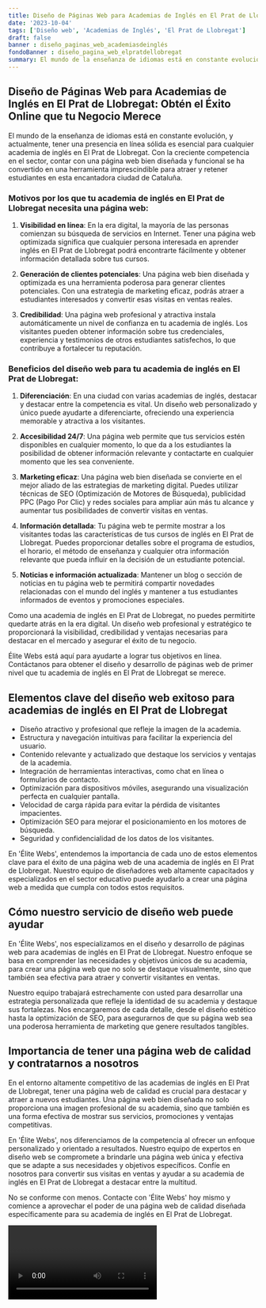 ```yaml
---
title: Diseño de Páginas Web para Academias de Inglés en El Prat de Llobregat
date: '2023-10-04'
tags: ['Diseño web', 'Academias de Inglés', 'El Prat de Llobregat']
draft: false
banner : diseño_paginas_web_academiasdeinglés
fondoBanner : diseño_pagina_web_elpratdellobregat
summary: El mundo de la enseñanza de idiomas está en constante evolución, y actualmente, tener una presencia en línea sólida es esencial para cualquier academia de inglés en El Prat de Llobregat. Con la creciente competencia en el sector, contar con una página web bien diseñada y funcional se ha convertido en una herramienta imprescindible para atraer y retener estudiantes en esta encantadora ciudad de Cataluña.
---
```


## Diseño de Páginas Web para Academias de Inglés en El Prat de Llobregat: Obtén el Éxito Online que tu Negocio Merece

El mundo de la enseñanza de idiomas está en constante evolución, y actualmente, tener una presencia en línea sólida es esencial para cualquier academia de inglés en El Prat de Llobregat. Con la creciente competencia en el sector, contar con una página web bien diseñada y funcional se ha convertido en una herramienta imprescindible para atraer y retener estudiantes en esta encantadora ciudad de Cataluña.

### Motivos por los que tu academia de inglés en El Prat de Llobregat necesita una página web:

1. **Visibilidad en línea**: En la era digital, la mayoría de las personas comienzan su búsqueda de servicios en Internet. Tener una página web optimizada significa que cualquier persona interesada en aprender inglés en El Prat de Llobregat podrá encontrarte fácilmente y obtener información detallada sobre tus cursos.

2. **Generación de clientes potenciales**: Una página web bien diseñada y optimizada es una herramienta poderosa para generar clientes potenciales. Con una estrategia de marketing eficaz, podrás atraer a estudiantes interesados y convertir esas visitas en ventas reales.

3. **Credibilidad**: Una página web profesional y atractiva instala automáticamente un nivel de confianza en tu academia de inglés. Los visitantes pueden obtener información sobre tus credenciales, experiencia y testimonios de otros estudiantes satisfechos, lo que contribuye a fortalecer tu reputación.

### Beneficios del diseño web para tu academia de inglés en El Prat de Llobregat:

1. **Diferenciación**: En una ciudad con varias academias de inglés, destacar y destacar entre la competencia es vital. Un diseño web personalizado y único puede ayudarte a diferenciarte, ofreciendo una experiencia memorable y atractiva a los visitantes.

2. **Accesibilidad 24/7**: Una página web permite que tus servicios estén disponibles en cualquier momento, lo que da a los estudiantes la posibilidad de obtener información relevante y contactarte en cualquier momento que les sea conveniente.

3. **Marketing eficaz**: Una página web bien diseñada se convierte en el mejor aliado de las estrategias de marketing digital. Puedes utilizar técnicas de SEO (Optimización de Motores de Búsqueda), publicidad PPC (Pago Por Clic) y redes sociales para ampliar aún más tu alcance y aumentar tus posibilidades de convertir visitas en ventas.

4. **Información detallada**: Tu página web te permite mostrar a los visitantes todas las características de tus cursos de inglés en El Prat de Llobregat. Puedes proporcionar detalles sobre el programa de estudios, el horario, el método de enseñanza y cualquier otra información relevante que pueda influir en la decisión de un estudiante potencial.

5. **Noticias e información actualizada**: Mantener un blog o sección de noticias en tu página web te permitirá compartir novedades relacionadas con el mundo del inglés y mantener a tus estudiantes informados de eventos y promociones especiales.

Como una academia de inglés en El Prat de Llobregat, no puedes permitirte quedarte atrás en la era digital. Un diseño web profesional y estratégico te proporcionará la visibilidad, credibilidad y ventajas necesarias para destacar en el mercado y asegurar el éxito de tu negocio.

Élite Webs está aquí para ayudarte a lograr tus objetivos en línea. Contáctanos para obtener el diseño y desarrollo de páginas web de primer nivel que tu academia de inglés en El Prat de Llobregat se merece.

<GifSeo />

<Cta />

## Elementos clave del diseño web exitoso para academias de inglés en El Prat de Llobregat

- Diseño atractivo y profesional que refleje la imagen de la academia.
- Estructura y navegación intuitivas para facilitar la experiencia del usuario.
- Contenido relevante y actualizado que destaque los servicios y ventajas de la academia.
- Integración de herramientas interactivas, como chat en línea o formularios de contacto.
- Optimización para dispositivos móviles, asegurando una visualización perfecta en cualquier pantalla.
- Velocidad de carga rápida para evitar la pérdida de visitantes impacientes.
- Optimización SEO para mejorar el posicionamiento en los motores de búsqueda.
- Seguridad y confidencialidad de los datos de los visitantes.

En 'Élite Webs', entendemos la importancia de cada uno de estos elementos clave para el éxito de una página web de una academia de inglés en El Prat de Llobregat. Nuestro equipo de diseñadores web altamente capacitados y especializados en el sector educativo puede ayudarlo a crear una página web a medida que cumpla con todos estos requisitos.

## Cómo nuestro servicio de diseño web puede ayudar

En 'Élite Webs', nos especializamos en el diseño y desarrollo de páginas web para academias de inglés en El Prat de Llobregat. Nuestro enfoque se basa en comprender las necesidades y objetivos únicos de su academia, para crear una página web que no solo se destaque visualmente, sino que también sea efectiva para atraer y convertir visitantes en ventas.

Nuestro equipo trabajará estrechamente con usted para desarrollar una estrategia personalizada que refleje la identidad de su academia y destaque sus fortalezas. Nos encargaremos de cada detalle, desde el diseño estético hasta la optimización de SEO, para asegurarnos de que su página web sea una poderosa herramienta de marketing que genere resultados tangibles.

## Importancia de tener una página web de calidad y contratarnos a nosotros

En el entorno altamente competitivo de las academias de inglés en El Prat de Llobregat, tener una página web de calidad es crucial para destacar y atraer a nuevos estudiantes. Una página web bien diseñada no solo proporciona una imagen profesional de su academia, sino que también es una forma efectiva de mostrar sus servicios, promociones y ventajas competitivas.

En 'Élite Webs', nos diferenciamos de la competencia al ofrecer un enfoque personalizado y orientado a resultados. Nuestro equipo de expertos en diseño web se compromete a brindarle una página web única y efectiva que se adapte a sus necesidades y objetivos específicos. Confíe en nosotros para convertir sus visitas en ventas y ayudar a su academia de inglés en El Prat de Llobregat a destacar entre la multitud.

No se conforme con menos. Contacte con 'Élite Webs' hoy mismo y comience a aprovechar el poder de una página web de calidad diseñada específicamente para su academia de inglés en El Prat de Llobregat.

<Video />

<CtaBot job='Academias de Inglés' city='El Prat de Llobregat'/>

<Gmaps query='El Prat de Llobregat+españa+maps' />